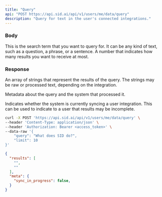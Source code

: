 ```yaml
---
title: "Query"
api: "POST https://api.sid.ai/api/v1/users/me/data/query"
description: "Query for text in the user's connected integrations."
---
```


### Body

<ParamField body="query" type="string" required>
  This is the search term that you want to query for. It can be any kind of text, such as a question, a phrase, or a sentence.
</ParamField>

<ParamField body="limit" type="number" default={10}>
  A number that indicates how many results you want to receive at most.
</ParamField>

### Response

<ResponseField name="results" type="[string]">
  An array of strings that represent the results of the query. The strings may be raw or processed text, depending on the integration.
</ResponseField>

<ResponseField name="meta" type="object">

  Metadata about the query and the system that processed it.

  <Expandable title="Toggle object">

  <ResponseField name="sync_in_progress" type="boolean">
    Indicates whether the system is currently syncing a user integration. This can be used to indicate to a user that results may be incomplete.
  </ResponseField>

  </Expandable>

</ResponseField>

<RequestExample>

```bash Example Request
curl -X POST 'https://api.sid.ai/api/v1/users/me/data/query' \
--header 'Content-Type: application/json' \
--header 'Authorization: Bearer <access_token>' \
--data-raw '{
    "query": "What does SID do?",
    "limit": 10
}'
```

</RequestExample>

<ResponseExample>

```json Response
{
  "results": [
    "",
    ""
  ],
  "meta": {
    "sync_in_progress": false,
  }
}
```

</ResponseExample>
